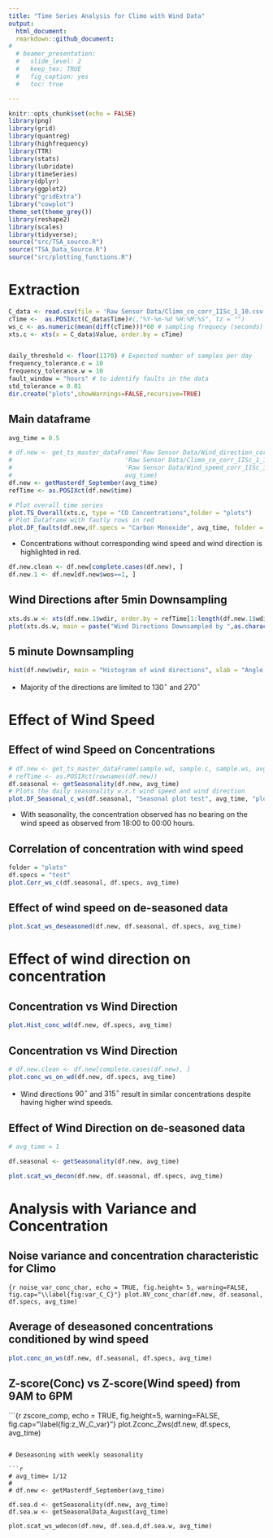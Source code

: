 ```yaml
---
title: "Time Series Analysis for Climo with Wind Data"
output: 
  html_document:
  rmarkdown::github_document:
#
  # beamer_presentation:
  #   slide_level: 2
  #   keep_tex: TRUE
  #   fig_caption: yes
  #   toc: true

---
```


```r
knitr::opts_chunk$set(echo = FALSE)
library(png)
library(grid)
library(quantreg)
library(highfrequency)
library(TTR)
library(stats)
library(lubridate)
library(timeSeries)
library(dplyr)
library(ggplot2)
library("gridExtra")
library("cowplot")
theme_set(theme_grey())
library(reshape2)
library(scales)
library(tidyverse);
source("src/TSA_source.R")
source("TSA_Data_Source.R")
source("src/plotting_functions.R")
```


# Extraction

```r

C_data <- read.csv(file = 'Raw Sensor Data/Climo_co_corr_IISc_1_10.csv', header = TRUE, sep = ";")
cTime <-  as.POSIXct(C_data$Time)#(,"%Y-%m-%d %H:%M:%S", tz = "")
ws_c <- as.numeric(mean(diff(cTime)))*60 # sampling frequecy (seconds)
xts.c <- xts(x = C_data$Value, order.by = cTime)


daily_threshold <- floor(1170) # Expected number of samples per day
frequency_tolerance.c = 10
frequency_tolerance.w = 10
fault_window = "hours" # to identify faults in the data
std_tolerance = 0.01
dir.create("plots",showWarnings=FALSE,recursive=TRUE)

```



## Main dataframe

```r

avg_time = 0.5

# df.new <- get_ts_master_dataFrame('Raw Sensor Data/Wind_direction_corr_IISc_1_20.csv', 
#                               'Raw Sensor Data/Climo_co_corr_IISc_1_10.csv', 
#                               'Raw Sensor Data/Wind_speed_corr_IISc_1_20.csv', 
#                               avg_time)
df.new <- getMasterdf_September(avg_time)
refTime <- as.POSIXct(df.new$time)

# Plot overall time series
plot.TS_Overall(xts.c, type = "CO Concentrations",folder = "plots")
# Plot Dataframe with fautly rows in red
plot.DF_faults(df.new,df.specs = "Carbon Monoxide", avg_time, folder = "plots")


```

- Concentrations without corresponding wind speed and wind direction is highlighted in red.

```r
df.new.clean <- df.new[complete.cases(df.new), ]
df.new.1 <- df.new[df.new$wos==1, ] 
```

## Wind Directions after 5min Downsampling

```r
xts.ds.w <- xts(df.new.1$wdir, order.by = refTime[1:length(df.new.1$wdir)])
plot(xts.ds.w, main = paste("Wind Directions Downsampled by ",as.character(avg_time*60),"min",sep=""))
```

## 5 minute Downsampling
```r
hist(df.new$wdir, main = "Histogram of wind directions", xlab = "Angle w.r.t to North")

```

- Majority of the directions are limited to $130^{\circ}$ and $270^{\circ}$

# Effect of Wind Speed

## Effect of wind Speed on Concentrations

```r

# df.new <- get_ts_master_dataFrame(sample.wd, sample.c, sample.ws, avg_time)
# refTime <- as.POSIXct(rownames(df.new))
df.seasonal <- getSeasonality(df.new, avg_time)
# Plots the daily seasonality w.r.t wind speed and wind direction
plot.DF_Seasonal_c_ws(df.seasonal, "Seasonal plot test", avg_time, "plots")

```

- With seasonality, the concentration observed has no bearing on the wind speed as observed from 18:00 to 00:00 hours.


## Correlation of concentration with wind speed
```r
folder = "plots"
df.specs = "test"
plot.Corr_ws_c(df.seasonal, df.specs, avg_time)
```

## Effect of wind speed on de-seasoned data

```r
plot.Scat_ws_deseasoned(df.new, df.seasonal, df.specs, avg_time)

```

# Effect of wind direction on concentration

## Concentration vs Wind Direction

```r
plot.Hist_conc_wd(df.new, df.specs, avg_time)
```


## Concentration vs Wind Direction

```r
# df.new.clean <- df.new[complete.cases(df.new), ]
plot.conc_ws_on_wd(df.new, df.specs, avg_time)
```

- Wind directions $90^{\circ}$ and $315^{\circ}$ result in similar concentrations despite having higher wind speeds.

## Effect of Wind Direction on de-seasoned data

```r
# avg_time = 1

df.seasonal <- getSeasonality(df.new, avg_time)

plot.scat_ws_decon(df.new, df.seasonal, df.specs, avg_time)

```

# Analysis with Variance and Concentration

## Noise variance and concentration characteristic for Climo

```{r noise_var_conc_char, echo = TRUE, fig.height= 5, warning=FALSE, fig.cap="\\label{fig:var_C_C}"}
plot.NV_conc_char(df.new, df.seasonal, df.specs, avg_time)
```


## Average of deseasoned concentrations conditioned by wind speed

```r
plot.conc_on_ws(df.new, df.seasonal, df.specs, avg_time)
```


## Z-score(Conc) vs Z-score(Wind speed) from 9AM to 6PM

```{r zscore_comp, echo = TRUE, fig.height=5, warning=FALSE, fig.cap="\\label{fig:z_W_C_var}"}
plot.Zconc_Zws(df.new, df.specs, avg_time)

```

# Deseasoning with weekly seasonality 

```r
# avg_time= 1/12
# 
# df.new <- getMasterdf_September(avg_time)

df.sea.d <- getSeasonality(df.new, avg_time)
df.sea.w <- getSeasonalData_August(avg_time)

plot.scat_ws_wdecon(df.new, df.sea.d,df.sea.w, avg_time)
```

